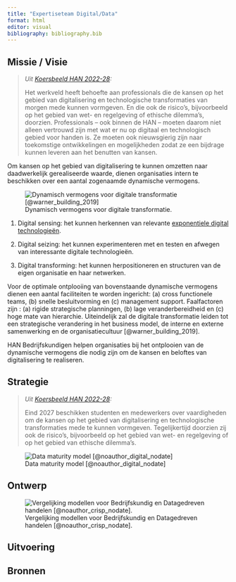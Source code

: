 ```yaml
---
title: "Expertiseteam Digital/Data"
format: html
editor: visual
bibliography: bibliography.bib
---
```


## Missie / Visie

> *Uit [Koersbeeld HAN 2022-28](https://www.han.nl/over-de-han/missie-en-strategie/koersbeeld/):*
>
> Het werkveld heeft behoefte aan professionals die de kansen op het gebied van digitalisering en technologische transformaties van morgen mede kunnen vormgeven. En die ook de risico's, bijvoorbeeld op het gebied van wet- en regelgeving of ethische dilemma's, doorzien. Professionals -- ook binnen de HAN -- moeten daarom niet alleen vertrouwd zijn met wat er nu op digitaal en technologisch gebied voor handen is. Ze moeten ook nieuwsgierig zijn naar toekomstige ontwikkelingen en mogelijkheden zodat ze een bijdrage kunnen leveren aan het benutten van kansen.

Om kansen op het gebied van digitalisering te kunnen omzetten naar daadwerkelijk gerealiseerde waarde, dienen organisaties intern te beschikken over een aantal zogenaamde dynamische vermogens.

![Dynamisch vermogens voor digitale transformatie.](digitalcapabilities.jpg){alt="Dynamisch vermogens voor digitale transformatie [@warner_building_2019]"}

1.  Digital sensing: het kunnen herkennen van relevante [exponentiele digital technologieën](https://youtu.be/Tb7Kv6P7m9Q).

2.  Digital seizing: het kunnen experimenteren met en testen en afwegen van interessante digitale technologieën.

3.  Digital transforming: het kunnen herpositioneren en structuren van de eigen organisatie en haar netwerken.

Voor de optimale ontplooiing van bovenstaande dynamische vermogens dienen een aantal faciliteiten te worden ingericht: (a) cross functionele teams, (b) snelle besluitvorming en (c) management support. Faalfactoren zijn : (a) rigide strategische planningen, (b) lage veranderbereidheid en (c) hoge mate van hierarchie. Uiteindelijk zal de digitale transformatie leiden tot een strategische verandering in het business model, de interne en externe samenwerking en de organisatiecultuur [@warner_building_2019].

HAN Bedrijfskundigen helpen organisaties bij het ontplooien van de dynamische vermogens die nodig zijn om de kansen en beloftes van digitalisering te realiseren.

## Strategie

> *Uit [Koersbeeld HAN 2022-28](https://www.han.nl/over-de-han/missie-en-strategie/koersbeeld/):*
>
> Eind 2027 beschikken studenten en medewerkers over vaardigheden om de kansen op het gebied van digitalisering en technologische transformaties mede te kunnen vormgeven. Tegelijkertijd doorzien zij ook de risico's, bijvoorbeeld op het gebied van wet- en regelgeving of op het gebied van ethische dilemma's.

![Data maturity model [@noauthor_digital_nodate]](datamaturity.png)

## Ontwerp

![Vergelijking modellen voor Bedrijfskundig en Datagedreven handelen [@noauthor_crisp_nodate].](crisp.png)

## Uitvoering

## Bronnen

::: {#refs}
:::
